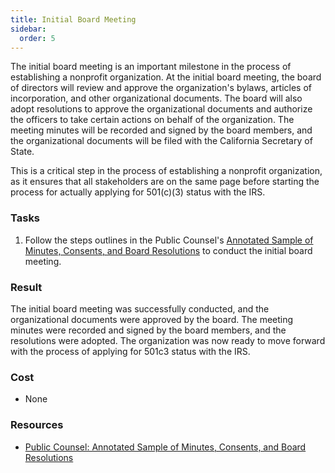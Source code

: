 ```yaml
---
title: Initial Board Meeting
sidebar: 
  order: 5
---
```


The initial board meeting is an important milestone in the process of establishing a nonprofit organization. At the initial board meeting, 
the board of directors will review and approve the organization's bylaws, articles of incorporation, and other organizational documents. The board will 
also adopt resolutions to approve the organizational documents and authorize the officers to take certain actions on behalf of the organization. The meeting 
minutes will be recorded and signed by the board members, and the organizational documents will be filed with the California Secretary of State.

This is a critical step in the process of establishing a nonprofit organization, as it ensures that all stakeholders are on the same page before starting the 
process for actually applying for 501(c)(3) status with the IRS.

### Tasks

<Steps>

1. Follow the steps outlines in the Public Counsel's [Annotated Sample of Minutes, Consents, and Board Resolutions](https://publiccounsel.org/wp-content/uploads/2021/12/Sample-Minutes-Resolutions-and-Consents-1.pdf) to 
conduct the initial board meeting.

</Steps>

### Result

The initial board meeting was successfully conducted, and the organizational documents were approved by the board. The meeting minutes were recorded and signed by the board members, and the resolutions were adopted. The organization was now ready to move forward with the process of applying for 501c3 status with the IRS.

### Cost

- None

### Resources

- [Public Counsel: Annotated Sample of Minutes, Consents, and Board Resolutions](https://publiccounsel.org/wp-content/uploads/2021/12/Sample-Minutes-Resolutions-and-Consents-1.pdf)
